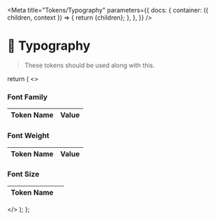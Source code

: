 
<Meta
  title="Tokens/Typography"
  parameters={{
    docs: {
      container: ({ children, context }) => {
        return <DocsContainer context={context}>{children}</DocsContainer>;
      },
    },
  }}
/>

# 🔡 Typography

> These tokens should be used along with this.

  return (
    <>
      <h3>Font Family</h3>
      <table>
        <thead>
          <tr>
            <th>Token Name</th>
            <th>Value</th>
          </tr>
        </thead>
        <tbody>
        </tbody>
      </table>
      <h3>Font Weight</h3>
      <table>
        <thead>
          <tr>
            <th>Token Name</th>
            <th>Value</th>
          </tr>
        </thead>
        <tbody></tbody>
      </table>
      <h3>Font Size</h3>
      <table>
        <thead>
          <tr>
            <th>Token Name</th>
            <th />
          </tr>
        </thead>
        <tbody></tbody>
      </table>
    </>
  );
};

<Typography />
